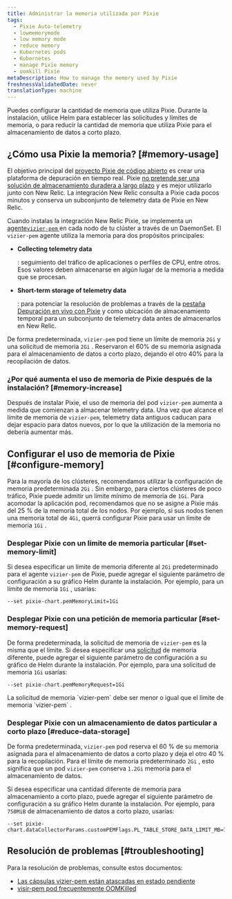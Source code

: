 ```yaml
---
title: Administrar la memoria utilizada por Pixie
tags:
  - Pixie Auto-telemetry
  - lowmemorymode
  - low memory mode
  - reduce memory
  - Kubernetes pods
  - Kubernetes
  - manage Pixie memory
  - oomkill Pixie
metaDescription: How to manage the memory used by Pixie
freshnessValidatedDate: never
translationType: machine
---
```


Puedes configurar la cantidad de memoria que utiliza Pixie. Durante la instalación, utilice Helm para establecer las solicitudes y límites de memoria, o para reducir la cantidad de memoria que utiliza Pixie para el almacenamiento de datos a corto plazo.

## ¿Cómo usa Pixie la memoria? [#memory-usage]

El objetivo principal del [proyecto Pixie de código abierto](https://github.com/pixie-io/pixie) es crear una plataforma de depuración en tiempo real. Pixie [no pretende ser una solución de almacenamiento duradera a largo plazo](https://docs.px.dev/about-pixie/faq/#data-collection-how-much-data-does-pixie-store) y es mejor utilizarlo junto con New Relic. La integración New Relic consulta a Pixie cada pocos minutos y conserva un subconjunto de telemetry data de Pixie en New Relic.

Cuando instalas la integración New Relic Pixie, se implementa un [agente`vizier-pem` ](https://docs.px.dev/reference/architecture/#vizier)en cada nodo de tu clúster a través de un DaemonSet. El `vizier-pem` agente utiliza la memoria para dos propósitos principales:

* <DNT>**Collecting telemetry data**</DNT>

  : seguimiento del tráfico de aplicaciones o perfiles de CPU, entre otros. Esos valores deben almacenarse en algún lugar de la memoria a medida que se procesan.

* <DNT>**Short-term storage of telemetry data**</DNT>

  : para potenciar la resolución de problemas a través de la [pestaña Depuración en vivo con Pixie](/docs/kubernetes-pixie/auto-telemetry-pixie/understand-use-data/live-debugging-with-pixie) y como ubicación de almacenamiento temporal para un subconjunto de telemetry data antes de almacenarlos en New Relic.

De forma predeterminada, `vizier-pem` pod tiene un límite de memoria `2Gi` y una solicitud de memoria `2Gi` . Reservaron el 60% de su memoria asignada para el almacenamiento de datos a corto plazo, dejando el otro 40% para la recopilación de datos.

### ¿Por qué aumenta el uso de memoria de Pixie después de la instalación? [#memory-increase]

Después de instalar Pixie, el uso de memoria del pod `vizier-pem` aumenta a medida que comienzan a almacenar telemetry data. Una vez que alcance el límite de memoria de `vizier-pem`, telemetry data antiguos caducan para dejar espacio para datos nuevos, por lo que la utilización de la memoria no debería aumentar más.

## Configurar el uso de memoria de Pixie [#configure-memory]

Para la mayoría de los clústeres, recomendamos utilizar la configuración de memoria predeterminada `2Gi` . Sin embargo, para ciertos clústeres de poco tráfico, Pixie puede admitir un límite mínimo de memoria de `1Gi`. Para acomodar la aplicación pod, recomendamos que no se asigne a Pixie más del 25 % de la memoria total de los nodos. Por ejemplo, si sus nodos tienen una memoria total de `4Gi`, querrá configurar Pixie para usar un límite de memoria `1Gi` .

### Desplegar Pixie con un límite de memoria particular [#set-memory-limit]

Si desea especificar un límite de memoria diferente al `2Gi` predeterminado para el agente `vizier-pem` de Pixie, puede agregar el siguiente parámetro de configuración a su gráfico Helm durante la instalación. Por ejemplo, para un límite de memoria `1Gi` , usarías:

```
--set pixie-chart.pemMemoryLimit=1Gi
```

### Desplegar Pixie con una petición de memoria particular [#set-memory-request]

De forma predeterminada, la solicitud de memoria de `vizier-pem` es la misma que el límite. Si desea especificar una [solicitud](https://kubernetes.io/docs/concepts/configuration/manage-resources-containers/#requests-and-limits) de memoria diferente, puede agregar el siguiente parámetro de configuración a su gráfico de Helm durante la instalación. Por ejemplo, para una solicitud de memoria `1Gi` usarías:

```
--set pixie-chart.pemMemoryRequest=1Gi
```

<Callout variant="important">
  La solicitud de memoria `vizier-pem` debe ser menor o igual que el límite de memoria `vizier-pem` .
</Callout>

### Desplegar Pixie con un almacenamiento de datos particular a corto plazo [#reduce-data-storage]

De forma predeterminada, `vizier-pem` pod reserva el 60 % de su memoria asignada para el almacenamiento de datos a corto plazo y deja el otro 40 % para la recopilación. Para el límite de memoria predeterminado `2Gi` , esto significa que un pod `vizier-pem` conserva `1.2Gi` memoria para el almacenamiento de datos.

Si desea especificar una cantidad diferente de memoria para almacenamiento a corto plazo, puede agregar el siguiente parámetro de configuración a su gráfico Helm durante la instalación. Por ejemplo, para `750MiB` de almacenamiento de datos a corto plazo, usarías:

```
--set pixie-chart.dataCollectorParams.customPEMFlags.PL_TABLE_STORE_DATA_LIMIT_MB=750
```

## Resolución de problemas [#troubleshooting]

Para la resolución de problemas, consulte estos documentos:

* [Las cápsulas vizier-pem están atascadas en estado pendiente](/docs/kubernetes-pixie/auto-telemetry-pixie/troubleshooting/pods-stuck-pending)
* [visir-pem pod frecuentemente OOMKilled](/docs/kubernetes-pixie/auto-telemetry-pixie/troubleshooting/pods-frequently-oomkilled)